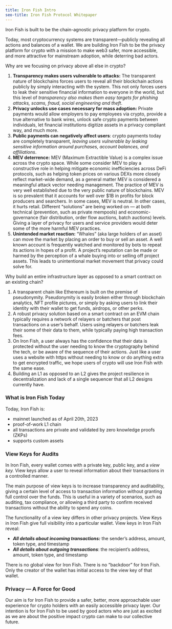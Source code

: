 ```yaml
---
title: Iron Fish Intro
seo-title: Iron Fish Protocol Whitepaper 
---
```


Iron Fish is built to be the chain-agnostic privacy platform for crypto. 

Today, most cryptocurrency systems are transparent—publicly revealing all actions and balances of a wallet. We are building Iron Fish to be the privacy platform for crypto with a mission to make web3 safer, more accessible, and more attractive for mainstream adoption, while deterring bad actors. 

Why are we focusing on privacy above all else in crypto?

1. **Transparency makes users vulnerable to attacks:** The transparent nature of blockchains forces users to reveal all their blockchain actions publicly by simply interacting with the system. This not only forces users to leak their sensitive financial information to everyone in the world, but this level of *transparency also makes them easy targets for phishing attacks, scams, fraud, social engineering and theft*.
2. **Privacy unlocks use cases necessary for mass adoption:** Private payments would allow employers to pay employees via crypto, provide a true alternative to bank wires, unlock safe crypto payments between individuals, let financial institutions digitize assets in a privacy compliant way, and much more. 
3. **Public payments can negatively affect users**: crypto payments today are completely transparent, *leaving users vulnerable by leaking sensitive information around purchases, account balances, and affiliations*. 
4. **MEV deterrence:** MEV (Maximum Extractible Value) is a complex issue across the crypto space.  While some consider MEV to play a constructive role in helping mitigate economic inefficiencies across DeFi protocols, such as helping token prices on various DEXs more closely reflect market-wide demand, as a general matter MEV is considered a meaningful attack vector needing management. The practice of MEV is very well established due to the very public nature of blockchains. MEV is so prevalent that it accounts for well over $1B in profits for block producers and searchers. In some cases, MEV is neutral. In other cases, it hurts retail. Different “solutions” are being worked on — at both technical (prevention, such as private mempools) and economic-governance (fair distribution, order flow auctions, batch auctions) levels. Giving a layer of privacy for users and service providers would deter some of the more harmful MEV practices.  
5. **Unintended market reaction:** “Whales” (aka large holders of an asset) can move the market by placing an order to buy or sell an asset. A well known account is frequently watched and monitored by bots to repeat its actions in hopes of a profit. A project’s reputation can be made or harmed by the perception of a whale buying into or selling off project assets. This leads to unintentional market movement that privacy could solve for.

Why build an entire infrastructure layer as opposed to a smart contract on an existing chain?

1. A transparent chain like Ethereum is built on the premise of pseudonymity. Pseudonymity is easily broken either through blockchain analytics, NFT profile pictures, or simply by asking users to link their identity with their wallet to get funds, airdrops, or other perks. 
2. A robust privacy solution based on a smart contract on an EVM chain typically requires a network of relayers or batchers that post transactions on a user’s behalf. Users using relayers or batchers leak their some of their data to them, while typically paying high transaction fees.
3. On Iron Fish, a user always has the confidence that their data is protected without the user needing to know the cryptography behind the tech, or be aware of the sequence of their actions. Just like a user uses a website with https without needing to know or do anything extra to get encrypted traffic, we hope users of crypto will use Iron Fish with the same ease. 
4. Building an L1 as opposed to an L2 gives the project resilience in decentralization and lack of a single sequencer that all L2 designs currently have.

### What is Iron Fish Today

Today, Iron Fish is: 

- mainnet launched as of April 20th, 2023
- proof-of-work L1 chain
- all transactions are private and validated by zero knowledge proofs (ZKPs)
- supports custom assets

### View Keys for Audits

In Iron Fish, every wallet comes with a private key, public key, and a *view key.* View keys allow a user to reveal information about their transactions in a controlled manner.

The main purpose of view keys is to increase transparency and auditability, giving a certain level of access to transaction information without granting full control over the funds. This is useful in a variety of scenarios, such as auditing, tax compliance, or allowing a third party to confirm received transactions without the ability to spend any coins.

The functionality of a view key differs in other privacy projects. View Keys in Iron Fish give full visibility into a particular wallet. View keys in Iron Fish reveal:

- ***All details about incoming transactions:*** the sender’s address, amount, token type, and timestamp
- ***All details about outgoing transactions***: the recipient’s address, amount, token type, and timestamp

There is no global view for Iron Fish. There is no “backdoor” for Iron Fish. Only the creator of the wallet has initial access to the view key of that wallet.

### Privacy — A Force for Good

Our aim is for Iron Fish to provide a safer, better, more approachable user experience for crypto holders with an easily accessible privacy layer. Our intention is for Iron Fish to be used by good actors who are just as excited as we are about the positive impact crypto can make to our collective future.